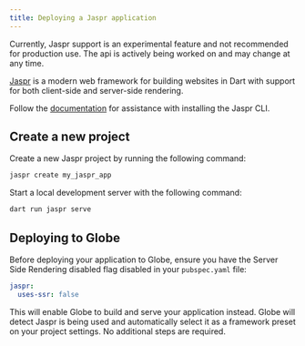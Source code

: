 ```yaml
---
title: Deploying a Jaspr application
---
```


<Warning>
Currently, Jaspr support is an experimental feature and not recommended for production use. The api is actively being worked on and may change at any time.
</Warning>

[Jaspr](https://pub.dev/packages/jaspr) is a modern web framework for building websites in Dart with support for both client-side and server-side rendering.

Follow the [documentation](https://pub.dev/packages/jaspr#get-started) for assistance with installing the Jaspr CLI.

## Create a new project

Create a new Jaspr project by running the following command:

```bash
jaspr create my_jaspr_app
```

Start a local development server with the following command:

```bash
dart run jaspr serve
```

## Deploying to Globe

Before deploying your application to Globe, ensure you have the Server Side Rendering disabled flag disabled in your `pubspec.yaml` file:

```yaml
jaspr:
  uses-ssr: false
```

This will enable Globe to build and serve your application instead. Globe will detect Jaspr is being used and automatically select it as a framework preset on your project settings. No additional steps are required.

